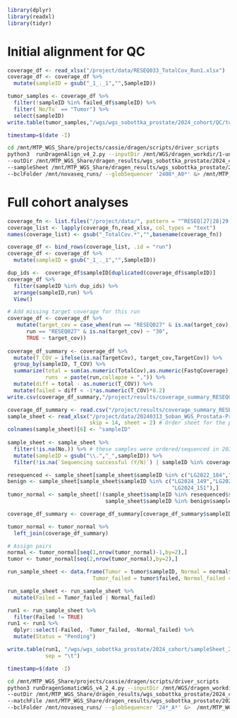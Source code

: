 ```r
library(dplyr)
library(readxl)
library(tidyr)
```

# Initial alignment for QC

```r
coverage_df <- read_xlsx("/project/data/RESEQ033_TotalCov_Run1.xlsx")
coverage_df <- coverage_df %>%
  mutate(sampleID = gsub("_1_._1","",SampleID))

tumor_samples <- coverage_df %>%
  filter(!sampleID %in% failed_df$sampleID) %>%
  filter(`No/Tu` == "Tumor") %>%
  select(sampleID)
write.table(tumor_samples,"/wgs/wgs_sobottka_prostate/2024_cohort/QC/tumor_normal/sample_sheet_for_alignment_sep24.csv",row.names=F, quote=F, col.names = F)
```

```bash
timestamp=$(date -I)

cd /mnt/MTP_WGS_Share/projects/cassie/dragen/scripts/driver_scripts
python3  runDragenAlign_v4_2.py --inputDir /mnt/WGS/dragen_workdir/1-untrimmedFastq/ \
--outDir /mnt/MTP_WGS_Share/dragen_results/wgs_sobottka_prostate/2024_cohort/QC/tumor_normal/ \
--sampleSheet /mnt/MTP_WGS_Share/dragen_results/wgs_sobottka_prostate/2024_cohort/QC/tumor_normal/sample_sheet_for_alignment_sep24.csv \
--bclFolder /mnt/novaseq_runs/ --globSequencer '2408*_A0*' &> /mnt/MTP_WGS_Share/dragen_results/wgs_sobottka_prostate/2024_cohort/QC/tumor_normal/dragen_${timestamp}.log &
```

# Full cohort analyses
```r
coverage_fn <- list.files("/project/data/", pattern = "^RESEQ[27|28|29|30|31]", full.names = T) # Prostate cohort runs RESEQ027-RESEQ031
coverage_list <- lapply(coverage_fn,read_xlsx, col_types = "text")
names(coverage_list) <- gsub("_TotalCov.*","",basename(coverage_fn))

coverage_df <- bind_rows(coverage_list, .id = "run")
coverage_df <- coverage_df %>%
  mutate(sampleID = gsub("_1_._1","",SampleID))

dup_ids <-  coverage_df$sampleID[duplicated(coverage_df$sampleID)]
coverage_df %>%
  filter(sampleID %in% dup_ids) %>%
  arrange(sampleID,run) %>%
  View()

# Add missing target coverage for this run
coverage_df <- coverage_df %>%
   mutate(target_cov = case_when(run == "RESEQ027" & is.na(target_cov) & as.numeric(strsplit(sampleID,"_")[[1]][2]) %% 2 == 0 ~ "60",
      run == "RESEQ027" & is.na(target_cov) ~ "30",
      TRUE ~ target_cov))
  
coverage_df_summary <- coverage_df %>%
  mutate(T_COV = ifelse(is.na(TargetCov), target_cov,TargetCov)) %>%
  group_by(sampleID, T_COV) %>%
  summarize(total = sum(as.numeric(TotalCov),as.numeric(FastqCoverage),na.rm=T),
            runs  = paste(run,collapse = ",")) %>%
  mutate(diff = total - as.numeric(T_COV)) %>%
  mutate(failed = diff < -1*as.numeric(T_COV)*0.2)
write.csv(coverage_df_summary,"/project/results/coverage_summary_RESEQ027_to_RESEQ033.csv",row.names=F)
```

```r
coverage_df_summary <- read.csv("/project/results/coverage_summary_RESEQ027_to_RESEQ033.csv")
sample_sheet <- read_xlsx("/project/data/20240313_Soban_WGS_Prostata-Proben_PRCA.xlsx",
                          skip = 14, sheet = 2) # Order sheet for the prostate samples
colnames(sample_sheet)[6] <- "sampleID"
  
sample_sheet <- sample_sheet %>%
  filter(!is.na(No.)) %>% # these samples were ordered/sequenced in 2022
  mutate(sampleID = gsub("\\.","_",sampleID)) %>%
  filter(!is.na(`Sequencing successful (Y/N)`) | sampleID %in% coverage_df_summary$sampleID) 

resequenced <- sample_sheet[sample_sheet$sampleID %in% c("LG2022_184","LG2022_77"),]
benign <- sample_sheet[sample_sheet$sampleID %in% c("LG2024_149","LG2024_150",
                                                    "LG2024_151"),]
tumor_normal <- sample_sheet[!(sample_sheet$sampleID %in% resequenced$sampleID |
                               sample_sheet$sampleID %in% benign$sampleID),]

coverage_df_summary <- coverage_df_summary[coverage_df_summary$sampleID %in% sample_sheet$sampleID,]

tumor_normal <- tumor_normal %>%
  left_join(coverage_df_summary)

# Assign pairs
normal <- tumor_normal[seq(1,nrow(tumor_normal)-1,by=2),]
tumor <- tumor_normal[seq(2,nrow(tumor_normal),by=2),]

run_sample_sheet <- data.frame(Tumor = tumor$sampleID, Normal = normal$sampleID,
                           Tumor_failed = tumor$failed, Normal_failed = normal$failed)

run_sample_sheet <- run_sample_sheet %>%
  mutate(Failed = Tumor_failed | Normal_failed)

run1 <- run_sample_sheet %>%
  filter(Failed != TRUE)
run1 <- run1 %>% 
  dplyr::select(-Failed, -Tumor_failed, -Normal_failed) %>%
  mutate(Status = "Pending")

write.table(run1, "/wgs/wgs_sobottka_prostate/2024_cohort/sampleSheet_230824.csv", quote = F, row.names = F,
            sep = "\t")
```

```bash
timestamp=$(date -I)

cd /mnt/MTP_WGS_Share/projects/cassie/dragen/scripts/driver_scripts
python3 runDragenSomaticWGS_v4_2_4.py --inputDir /mnt/WGS/dragen_workdir/1-untrimmedFastq/ \
--outDir /mnt/MTP_WGS_Share/dragen_results/wgs_sobottka_prostate/2024_cohort/ \
--matchFile /mnt/MTP_WGS_Share/dragen_results/wgs_sobottka_prostate/2024_cohort/sampleSheet_230824.csv \
--bclFolder /mnt/novaseq_runs/ --globSequencer '24*_A*' &>  /mnt/MTP_WGS_Share/dragen_results/wgs_sobottka_prostate/2024_cohort/dragen_${timestamp}.log &
```
